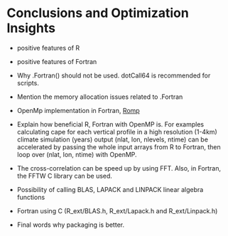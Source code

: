 # Conclusions and Optimization Insights {#sec-summary}

- positive features of R 
- positive features of Fortran 
  <!-- - https://www.tat.physik.uni-tuebingen.de/~kley/lehre/ftn77/tutorial/arrays2.html -->
- Why .Fortran() should not be used. dotCall64 is recommended for scripts. 
- Mention the memory allocation issues related to .Fortran
- OpenMp implementation in Fortran, [Romp](https://github.com/wrathematics/Romp) 
- Explain how beneficial R, Fortran with OpenMP is. For examples calculating cape for each vertical profile 
in a high resolution (1-4km) climate simulation (years) output (nlat, lon, nlevels, ntime) can be accelerated 
by passing the whole input arrays from R to Fortran, then loop over (nlat, lon, ntime) with OpenMP. 

- The cross-correlation can be speed up by using FFT. Also, in Fortran, the FFTW C library can be used. 
- Possibility of calling BLAS, LAPACK and LINPACK linear algebra functions 
- Fortran using C (R_ext/BLAS.h, R_ext/Lapack.h and R_ext/Linpack.h)

- Final words why packaging is better. 


